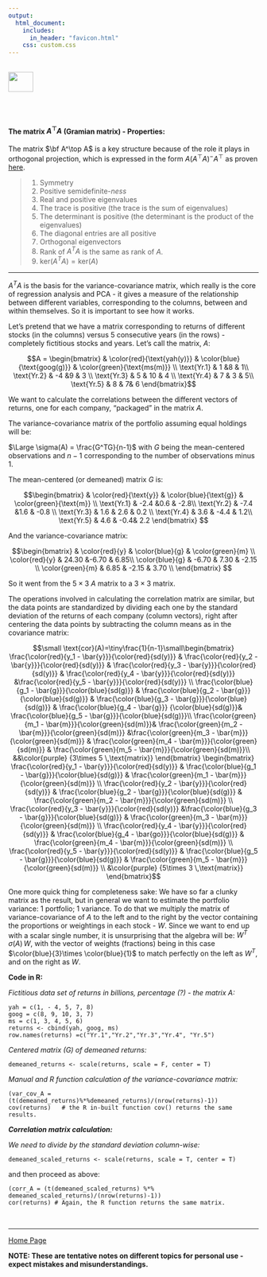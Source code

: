 ```yaml
---
output: 
  html_document:
    includes:
      in_header: "favicon.html" 
    css: custom.css
---
```


<br>
<a href="http://rinterested.github.io/statistics/index.html">
<img HEIGHT="40" WIDTH="50" src="https://cloud.githubusercontent.com/assets/9312897/10556783/a27a26fa-745c-11e5-9b1a-2d5bd737387a.PNG"></a>
<br><br>



<br>


#### The matrix $A^\top A$ (Gramian matrix) - Properties:

The matrix $\bf A^\top A$  is a key structure because of the role it plays in orthogonal projection, which is expressed in the form $A(A^\top A)^{-}A^\top$ as proven [here](https://drive.google.com/file/d/0Bwl-HpVJ_5PeVkpBcUFHc1hwNDg/view?usp=sharing).

> 1. Symmetry
> 2. Positive semidefinite-*ness*
> 3. Real and positive eigenvalues
> 4. The trace is positive (the trace is the sum of eigenvalues)
> 5. The determinant is positive (the determinant is the product of the eigenvalues)
> 6. The diagonal entries are all positive 
> 7. Orthogonal eigenvectors
> 8. Rank of $A^TA$ is the same as rank of $A$.
> 9. $\text{ker}(A^TA)=\text{ker}(A)$

---

$A^TA$ is the basis for the variance-covariance matrix, which really is the core of regression analysis and PCA - it gives a measure of the relationship between different variables, corresponding to the columns, between and within themselves. So it is important to see how it works.

Let's pretend that we have a matrix corresponding to returns of different stocks (in the columns) versus 5 consecutive years (in the rows) - completely fictitious stocks and years. Let's call the matrix, $A$:


$$A = \begin{bmatrix}
       & \color{red}{\text{yah(y)}}  & \color{blue}{\text{goog(g)}}  &  \color{green}{\text{ms(m)}} \\
    \text{Yr.1} &  1 &8 & 1\\
    \text{Yr.2} & -4 &9 & 3 \\
    \text{Yr.3} & 5 &  10 & 4 \\
    \text{Yr.4} & 7 & 3 & 5\\
    \text{Yr.5} & 8 & 7& 6
\end{bmatrix}$$

We want to calculate the correlations between the different vectors of returns, one for each company, "packaged" in the matrix $A$.

The variance-covariance matrix of the portfolio assuming equal holdings will be:

$\Large \sigma(A) = \frac{G^TG}{n-1}$ with $G$ being the mean-centered observations and $n-1$ corresponding to the number of observations minus $1$.

The mean-centered (or demeaned) matrix $G$ is:

$$\begin{bmatrix}
       & \color{red}{\text{y}}  & \color{blue}{\text{g}}  &  \color{green}{\text{m}} \\
    \text{Yr.1} &  -2.4 &0.6 & -2.8\\
    \text{Yr.2} & -7.4 &1.6 & -0.8 \\
    \text{Yr.3} & 1.6 &  2.6 & 0.2 \\
    \text{Yr.4} & 3.6 & -4.4 & 1.2\\
    \text{Yr.5} & 4.6 & -0.4& 2.2
\end{bmatrix}
$$


And the variance-covariance matrix:

$$\begin{bmatrix}
       & \color{red}{y}  & \color{blue}{g}  &  \color{green}{m} \\
    \color{red}{y}  &  24.30 &-6.70 & 6.85\\
    \color{blue}{g} & -6.70 & 7.30 & -2.15 \\
    \color{green}{m} &   6.85 & -2.15 & 3.70 \\
\end{bmatrix}
$$

So it went from the $5 \times 3$ $A$ matrix to a $3 \times 3$ matrix.

The operations involved in calculating the correlation matrix are similar, but the data points are standardized by dividing each one by the standard deviation of the returns of each company (column vectors), right after centering the data points by subtracting the column means as in the covariance matrix:

$$\small \text{cor}(A)=\tiny\frac{1}{n-1}\small\begin{bmatrix}
\frac{\color{red}{y_1 - \bar{y}}}{\color{red}{sd(y)}} & \frac{\color{red}{y_2 - \bar{y}}}{\color{red}{sd(y)}} & \frac{\color{red}{y_3 - \bar{y}}}{\color{red}{sd(y)}} & \frac{\color{red}{y_4 - \bar{y}}}{\color{red}{sd(y)}} &\frac{\color{red}{y_5 - \bar{y}}}{\color{red}{sd(y)}} \\
\frac{\color{blue}{g_1 - \bar{g}}}{\color{blue}{sd(g)}} & \frac{\color{blue}{g_2 - \bar{g}}}{\color{blue}{sd(g)}} & \frac{\color{blue}{g_3 - \bar{g}}}{\color{blue}{sd(g)}} & \frac{\color{blue}{g_4 - \bar{g}}} {\color{blue}{sd(g)}}& \frac{\color{blue}{g_5 - \bar{g}}}{\color{blue}{sd(g)}}\\
\frac{\color{green}{m_1 - \bar{m}}}{\color{green}{sd(m)}}& \frac{\color{green}{m_2 - \bar{m}}}{\color{green}{sd(m)}}  &\frac{\color{green}{m_3 - \bar{m}}}{\color{green}{sd(m)}}  & \frac{\color{green}{m_4 - \bar{m}}}{\color{green}{sd(m)}} 
 & \frac{\color{green}{m_5 - \bar{m}}}{\color{green}{sd(m)}}\\
&&\color{purple} {3\times 5 \,\text{matrix}}
\end{bmatrix}
\begin{bmatrix}
\frac{\color{red}{y_1 - \bar{y}}}{\color{red}{sd(y)}} & \frac{\color{blue}{g_1 - \bar{g}}}{\color{blue}{sd(g)}} & \frac{\color{green}{m_1 - \bar{m}}}{\color{green}{sd(m)}} \\
\frac{\color{red}{y_2 - \bar{y}}}{\color{red}{sd(y)}} & \frac{\color{blue}{g_2 - \bar{g}}}{\color{blue}{sd(g)}} & \frac{\color{green}{m_2 - \bar{m}}}{\color{green}{sd(m)}} \\
\frac{\color{red}{y_3 - \bar{y}}}{\color{red}{sd(y)}} &\frac{\color{blue}{g_3 - \bar{g}}}{\color{blue}{sd(g)}} & \frac{\color{green}{m_3 - \bar{m}}}{\color{green}{sd(m)}} \\
\frac{\color{red}{y_4 - \bar{y}}}{\color{red}{sd(y)}} & \frac{\color{blue}{g_4 - \bar{go}}}{\color{blue}{sd(g)}} & \frac{\color{green}{m_4 - \bar{m}}}{\color{green}{sd(m)}} \\
\frac{\color{red}{y_5 - \bar{y}}}{\color{red}{sd(y)}} & \frac{\color{blue}{g_5 - \bar{g}}}{\color{blue}{sd(g)}} & \frac{\color{green}{m_5 - \bar{m}}}{\color{green}{sd(m)}} \\
&\color{purple} {5\times 3 \,\text{matrix}}
\end{bmatrix}$$

One more quick thing for completeness sake: We have so far a clunky matrix as the result, but in general we want to estimate the portfolio variance: $1$ portfolio; $1$ variance. To do that we multiply the matrix of variance-covariance of $A$ to the left and to the right by the vector containing the proportions or weightings in each stock - $W$. Since we want to end up with a scalar single number, it is unsurprising that the algebra will be: $W^T\,\sigma(A)\,W$, with the vector of weights (fractions) being in this case $\color{blue}{3}\times \color{blue}{1}$ to match perfectly on the left as $W^T$, and on the right as $W$.

**Code in R:**

*Fictitious data set of returns in billions, percentage (?) - the matrix A:*

    yah = c(1, - 4, 5, 7, 8)
    goog = c(8, 9, 10, 3, 7)
    ms = c(1, 3, 4, 5, 6)
    returns <- cbind(yah, goog, ms)
    row.names(returns) =c("Yr.1","Yr.2","Yr.3","Yr.4", "Yr.5")

*Centered matrix (G) of demeaned returns:*

    demeaned_returns <- scale(returns, scale = F, center = T)

*Manual and R function calculation of the variance-covariance matrix:*

    (var_cov_A = (t(demeaned_returns)%*%demeaned_returns)/(nrow(returns)-1))
    cov(returns)   # the R in-built function cov() returns the same results.

***Correlation matrix calculation:***

*We need to divide by the standard deviation column-wise:*

    demeaned_scaled_returns <- scale(returns, scale = T, center = T)

and then proceed as above:

    (corr_A = (t(demeaned_scaled_returns) %*% demeaned_scaled_returns)/(nrow(returns)-1))
    cor(returns) # Again, the R function returns the same matrix.
<br>


---
<a href="http://rinterested.github.io/statistics/index.html">Home Page</a>

**NOTE: These are tentative notes on different topics for personal use - expect mistakes and misunderstandings.**